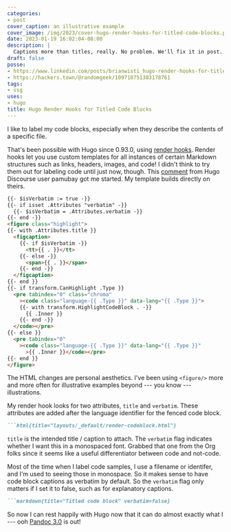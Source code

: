 ```yaml
---
categories:
- post
cover_caption: an illustrative example
cover_image: /img/2023/cover-hugo-render-hooks-for-titled-code-blocks.png
date: 2023-01-19 16:02:04-08:00
description: |
  Captions more than titles, really. No problem. We'll fix it in post.
draft: false
posse:
- https://www.linkedin.com/posts/brianwisti_hugo-render-hooks-for-titled-code-blocks-activity-7022000696434556928-PSRJ
- https://hackers.town/@randomgeek/109718751383178761
tags:
- ssg
uses:
- hugo
title: Hugo Render Hooks for Titled Code Blocks
---
```


I like to label my code blocks, especially when they describe the contents
of a specific file.

[render-hook]: https://gohugo.io/templates/render-hooks/
[pamubay-comment]: https://discourse.gohugo.io/t/is-there-a-good-reason-not-to-have-a-mechanism-facilitating-a-title-for-code-blocks/40554/3

That's been possible with Hugo since 0.93.0, using [render hooks][render-hook].
Render hooks let you use custom templates for all instances of certain Markdown
structures such as links, headers, images, and code!
I didn't think to try them out for labeling code until just now, though.
This [comment][pamubay-comment] from Hugo Discourse user pamubay got me started.
My template builds directly on theirs.

```html title="layouts/_default/render-codeblock.html"
{{- $isVerbatim := true -}}
{{- if isset .Attributes "verbatim" -}}
  {{- $isVerbatim = .Attributes.verbatim -}}
{{- end -}}
<figure class="highlight">
{{- with .Attributes.title }}
  <figcaption>
    {{- if $isVerbatim -}}
      <tt>{{ . }}</tt>
    {{- else -}}
      <span>{{ . }}</span>
    {{- end -}}
  </figcaption>
{{- end }}
{{- if transform.CanHighlight .Type }}
  <pre tabindex="0" class="chroma"
    ><code class="language-{{ .Type }}" data-lang="{{ .Type }}">
    {{- with transform.HighlightCodeBlock . -}}
      {{ .Inner }}
    {{- end -}}
  </code></pre>
{{- else }}
  <pre tabindex="0"
    ><code class="language-{{ .Type }}" data-lang="{{ .Type }}"
      >{{ .Inner }}</code></pre>
{{- end }}
</figure>
```

The HTML changes are personal aesthetics. I've been using `<figure/>` more and
more often for illustrative examples beyond --- you know ---
illustrations.

My render hook looks for two attributes, `title` and `verbatim`. These attributes are added after the language identifier for the fenced code block.

````markdown title="Titled code block"
```html{title="layouts/_default/render-codeblock.html"}
````

`title` is the intended title / caption to attach. The `verbatim` flag indicates whether I want this in a monospaced font.
Grabbed that one from the Org folks since it seems like a useful differentiator
between code and not-code.

Most of the time when I label code samples, I use a filename or identifer, and I'm used to seeing
those in monospace. So it makes sense to have code block captions as verbatim by
default. So the `verbatim` flag only matters if I set it to false, such as for
explanatory captions.

````markdown title="non-verbatim code block title"
```markdown{title="Titled code block" verbatim=false}
````

[pandoc-3]: https://pandoc.org/releases.html#pandoc-3.0-2023-01-18

So now I can rest happily with Hugo now that it can do almost exactly what I ---
ooh [Pandoc 3.0][pandoc-3] is out!
